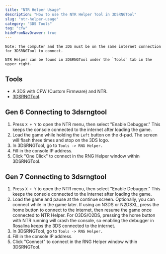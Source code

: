 ```yaml
---
title: "NTR Helper Usage"
description: "How to use the NTR Helper Tool in 3DSRNGTool"
slug: "ntr-helper-usage"
category: "3DS Tools"
tag: "cfw"
hideFromNavDrawer: true
---
```


```
Note: The computer and the 3DS must be on the same internet connection for 3DSRNGTool to connect.

NTR Helper can be found in 3DSRNGTool under the `Tools` tab in the upper right.
```

## Tools

- A 3DS with CFW (Custom Firmware) and NTR.
- [3DSRNGTool](https://github.com/wwwwwwzx/3DSRNGTool/releases).

## Gen 6 Connecting to 3dsrngtool

1. Press `X + Y` to open the NTR menu, then select "Enable Debugger." This keeps the console connected to the internet after loading the game.
2. Load the game while holding the `Left` button on the d-pad. The screen will flash three times and stop on the 3DS logo.
3. In 3DSRNGTool, go to `Tools -> RNG Helper.`
4. Fill in the console IP address.
5. Click "One Click" to connect in the RNG Helper window within 3DSRNGTool.

## Gen 7 Connecting to 3dsrngtool

1. Press `X + Y` to open the NTR menu, then select "Enable Debugger." This keeps the console connected to the internet after loading the game.
2. Load the game and pause at the continue screen. Optionally, you can connect while in the game later. If using an N3DS or N2DSXL, press the home button to connect to the internet, then resume the game once connected to NTR Helper. For O3DS/O2DS, pressing the home button with NTR running will crash the console, so enabling the debugger in Rosalina keeps the 3DS connected to the internet.
3. In 3DSRNGTool, go to `Tools -> RNG Helper.`
4. Fill in the console IP address.
5. Click "Connect" to connect in the RNG Helper window within 3DSRNGTool.
